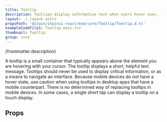 ```yaml
---
title: Tooltip
description: Tooltips display informative text when users hover over, focus on, or tap an element.
layout: ./_layout.astro
propsPath: '@itwin/itwinui-react/esm/core/Tooltip/Tooltip.d.ts'
exampleCodeFile1: Tooltip.main.tsx
thumbnail: Tooltip
group: core
---
```



<p>{frontmatter.description}</p>

<LiveExample src={frontmatter.exampleCodeFile1} />

A tooltip is a small container that typically appears above the element you are hovering with your cursor. The tooltip displays a short, helpful text message. Tooltips should never be used to display critical information, or as a means to navigate an interface. Because mobile devices do not have a hover state, use caution when using tooltips in desktop apps that have a mobile counterpart. There is no determined way of replacing tooltips in mobile devices. In some cases, a single short tap can display a tooltip on a touch display.

## Props

<PropsTable path={frontmatter.propsPath} />
